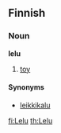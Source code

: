 ==Finnish==
===Noun===
'''lelu'''
#[[toy]]

====Synonyms====
*[[leikkikalu]]

[[fi:Lelu]]
[[th:Lelu]]